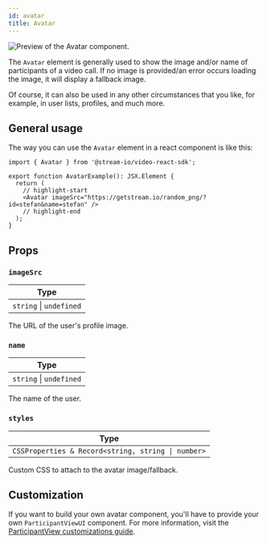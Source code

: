 ```yaml
---
id: avatar
title: Avatar
---
```


![Preview of the Avatar component.](../../assets/03-ui-components/avatar.png)

The `Avatar` element is generally used to show the image and/or name of participants of a video call. If no image is provided/an error occurs loading the image, it will display a fallback image.

Of course, it can also be used in any other circumstances that you like, for example, in user lists, profiles, and much more.

## General usage

The way you can use the `Avatar` element in a react component is like this:

```tsx
import { Avatar } from '@stream-io/video-react-sdk';

export function AvatarExample(): JSX.Element {
  return (
    // highlight-start
    <Avatar imageSrc="https://getstream.io/random_png/?id=stefan&name=stefan" />
    // highlight-end
  );
}
```

## Props

### `imageSrc`

| Type                    |
| ----------------------- |
| `string` \| `undefined` |

The URL of the user's profile image.

### `name`

| Type                    |
| ----------------------- |
| `string` \| `undefined` |

The name of the user.

### `styles`

| Type                                               |
| -------------------------------------------------- |
| `CSSProperties & Record<string, string \| number>` |

Custom CSS to attach to the avatar image/fallback.

## Customization

If you want to build your own avatar component, you'll have to provide your own `ParticipantViewUI` component. For more information, visit the [ParticipantView customizations guide](../../../ui-cookbook/participant-view-customizations).
